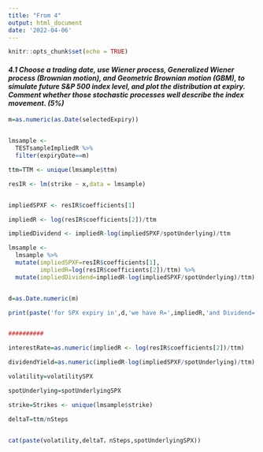 ```yaml
---
title: "From 4"
output: html_document
date: '2022-04-06'
---
```


```r
knitr::opts_chunk$set(echo = TRUE)
```

#### *4.1 Choose a trading date, use Wiener process, Generalized Wiener process (Brownian motion), and Geometric Brownian motion (GBM), to simulate future S&P 500 index level, and plot the distribution at expiry. Comment whether those stochastic processes well describe the index movement. (5%)*

```r

m=as.numeric(as.Date(selectedExpiry))


lmsample <- 
  TESTsampleImpliedR %>% 
  filter(expiryDate==m)

ttm=TTM <- unique(lmsample$ttm)

resIR <- lm(strike ~ x,data = lmsample)


impliedSPXF <- resIR$coefficients[1]

impliedR <- log(resIR$coefficients[2])/ttm

impliedDividend <- impliedR-log(impliedSPXF/spotUnderlying)/ttm

lmsample <- 
  lmsample %>% 
  mutate(impliedSPXF=resIR$coefficients[1],
         impliedR=log(resIR$coefficients[2])/ttm) %>% 
  mutate(impliedDividend=impliedR-log(impliedSPXF/spotUnderlying)/ttm) 


d=as.Date.numeric(m)

print(paste('for SPX expiry in',d,'we have R=',impliedR,'and Dividend=  ',impliedDividend))


##########

interestRate=as.numeric(impliedR <- log(resIR$coefficients[2])/ttm) 

dividendYield=as.numeric(impliedR-log(impliedSPXF/spotUnderlying)/ttm)

volatility=volatilitySPX 

spotUnderlying=spotUnderlyingSPX

strike=Strikes <- unique(lmsample$strike)

deltaT=ttm/nSteps


cat(paste(volatility,deltaT，nSteps,spotUnderlyingSPX))
```


```r



```


